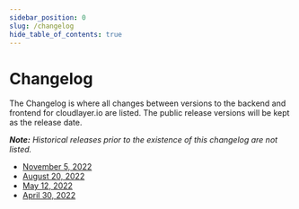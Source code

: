 ```yaml
---
sidebar_position: 0
slug: /changelog
hide_table_of_contents: true
---
```


# Changelog

The Changelog is where all changes between versions to the backend and frontend for cloudlayer.io are listed. The public release versions will be kept as the release date.

_**Note:** Historical releases prior to the existence of this changelog are not listed._

- [November 5, 2022](04)
- [August 20, 2022](03)
- [May 12, 2022](02)
- [April 30, 2022](01)

